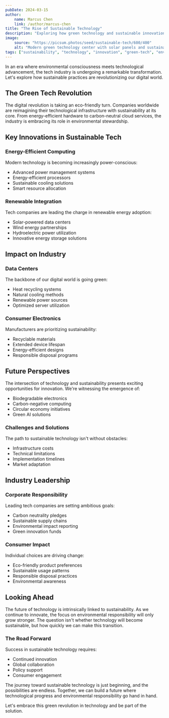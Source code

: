 ```yaml
---
pubDate: 2024-03-15
author:
    name: Marcus Chen
    link: /author/marcus-chen
title: "The Rise of Sustainable Technology"
description: "Exploring how green technology and sustainable innovation are shaping our digital future. From eco-friendly data centers to renewable energy in tech, discover how the industry is embracing environmental responsibility."
image:
    source: "https://picsum.photos/seed/sustainable-tech/600/400"
    alt: "Modern green technology center with solar panels and sustainable architecture"
tags: ["sustainability", "technology", "innovation", "green-tech", "environment"]
---
```


In an era where environmental consciousness meets technological advancement, the tech industry is undergoing a remarkable transformation. Let's explore how sustainable practices are revolutionizing our digital world.

## The Green Tech Revolution

The digital revolution is taking an eco-friendly turn. Companies worldwide are reimagining their technological infrastructure with sustainability at its core. From energy-efficient hardware to carbon-neutral cloud services, the industry is embracing its role in environmental stewardship.

## Key Innovations in Sustainable Tech

### Energy-Efficient Computing
Modern technology is becoming increasingly power-conscious:
- Advanced power management systems
- Energy-efficient processors
- Sustainable cooling solutions
- Smart resource allocation

### Renewable Integration
Tech companies are leading the charge in renewable energy adoption:
- Solar-powered data centers
- Wind energy partnerships
- Hydroelectric power utilization
- Innovative energy storage solutions

## Impact on Industry

### Data Centers
The backbone of our digital world is going green:
- Heat recycling systems
- Natural cooling methods
- Renewable power sources
- Optimized server utilization

### Consumer Electronics
Manufacturers are prioritizing sustainability:
- Recyclable materials
- Extended device lifespan
- Energy-efficient designs
- Responsible disposal programs

## Future Perspectives

The intersection of technology and sustainability presents exciting opportunities for innovation. We're witnessing the emergence of:
- Biodegradable electronics
- Carbon-negative computing
- Circular economy initiatives
- Green AI solutions

### Challenges and Solutions

The path to sustainable technology isn't without obstacles:
- Infrastructure costs
- Technical limitations
- Implementation timelines
- Market adaptation

## Industry Leadership

### Corporate Responsibility
Leading tech companies are setting ambitious goals:
- Carbon neutrality pledges
- Sustainable supply chains
- Environmental impact reporting
- Green innovation funds

### Consumer Impact
Individual choices are driving change:
- Eco-friendly product preferences
- Sustainable usage patterns
- Responsible disposal practices
- Environmental awareness

## Looking Ahead

The future of technology is intrinsically linked to sustainability. As we continue to innovate, the focus on environmental responsibility will only grow stronger. The question isn't whether technology will become sustainable, but how quickly we can make this transition.

### The Road Forward

Success in sustainable technology requires:
- Continued innovation
- Global collaboration
- Policy support
- Consumer engagement

The journey toward sustainable technology is just beginning, and the possibilities are endless. Together, we can build a future where technological progress and environmental responsibility go hand in hand.

Let's embrace this green revolution in technology and be part of the solution.
